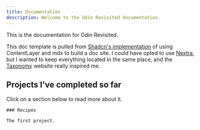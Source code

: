 ```yaml
---
title: Documentation
description: Welcome to the Odin Revisited documentation.
---
```


This is the documentation for Odin Revisited.

This doc template is pulled from [Shadcn's implementation](https://tx.shadcn.com/docs) of using ContentLayer and mdx to build a doc site.
I could have opted to use [Nextra](https://nextra.site/), but I wanted to keep everything located in the same place, and the [Taxonomy](https://tx.shadcn.com) website really inspired me.


## Projects I've completed so far

Click on a section below to read more about it.

<div className="grid gap-4 mt-6">

  <Card href="/docs/projects/recipes">

    ### Recipes

    The first project.

  </Card>

</div>
